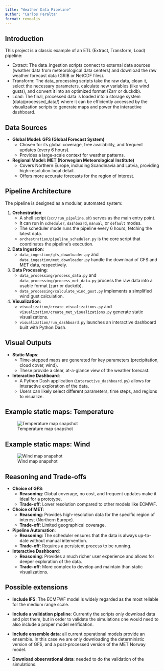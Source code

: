 ```yaml
---
title: "Weather Data Pipeline"
author: "Carlos Peralta"
format: revealjs
---
```


## Introduction

This project is a classic example of an ETL (Extract, Transform, Load) pipeline:

   * Extract: The data_ingestion scripts connect to external data sources (weather data from meteorological data centers) and download the raw weather forecast data (GRIB or NetCDF files).
   * Transform: The data_processing scripts take the raw data, clean it, select the necessary parameters, calculate new variables (like wind gusts), and convert it into an optimized format (Zarr or duckdb).
   * Load: The final, processed data is loaded into a storage system (data/processed_data/) where it can be efficiently accessed by the visualization scripts to generate maps and power the
     interactive dashboard.


## Data Sources

- **Global Model: GFS (Global Forecast System)**
    - Chosen for its global coverage, free availability, and frequent updates (every 6 hours).
    - Provides a large-scale context for weather patterns.
- **Regional Model: MET (Norwegian Meteorological Institute)**
    - Covers Northern Europe, including Scandinavia and Latvia, providing high-resolution local detail.
    - Offers more accurate forecasts for the region of interest.

## Pipeline Architecture

The pipeline is designed as a modular, automated system:

1.  **Orchestration**:
    - A shell script (`scr/run_pipeline.sh`) serves as the main entry point.
    - It can run in `scheduler`, `dashboard`, `manual`, or `default` modes.
    - The scheduler mode runs the pipeline every 6 hours, fetching the latest data.
    - `orchestration/pipeline_scheduler.py` is the core script that coordinates the pipeline's execution.

2.  **Data Ingestion**:
    - `data_ingestion/gfs_downloader.py` and `data_ingestion/met_downloader.py` handle the download of GFS and MET data, respectively.

3.  **Data Processing**:
    - `data_processing/process_data.py` and `data_processing/process_met_data.py` process the raw data into a usable format (zarr or duckdb).
    - `data_processing/calculate_wind_gust.py` implements a simplified wind gust calculation.

4.  **Visualization**:
    - `visualization/create_visualizations.py` and `visualization/create_met_visualizations.py` generate static visualizations.
    - `visualization/run_dashboard.py` launches an interactive dashboard built with Python Dash.

## Visual Outputs

- **Static Maps**:
    - Time-stepped maps are generated for key parameters (precipitation, cloud cover, wind).
    - These provide a clear, at-a-glance view of the weather forecast.
- **Interactive Dashboard**:
    - A Python Dash application (`interactive_dashboard.py`) allows for interactive exploration of the data.
    - Users can likely select different parameters, time steps, and regions to visualize.

## Example static maps: Temperature

![Temperature map snapshot](figs/temperature_20250906_0600.png)

## Example static maps: Wind 
![Wind map snapshot](figs/wind_speed_10m_20250903_0600.png)



## Reasoning and Trade-offs

- **Choice of GFS**:
    - **Reasoning**: Global coverage, no cost, and frequent updates make it ideal for a prototype.
    - **Trade-off**: Lower resolution compared to other models like ECMWF.
- **Choice of MET**:
    - **Reasoning**: Provides high-resolution data for the specific region of interest (Northern Europe).
    - **Trade-off**: Limited geographical coverage.
- **Pipeline Automation**:
    - **Reasoning**: The scheduler ensures that the data is always up-to-date without manual intervention.
    - **Trade-off**: Requires a persistent process to be running.
- **Interactive Dashboard**:
    - **Reasoning**: Provides a much richer user experience and allows for deeper exploration of the data.
    - **Trade-off**: More complex to develop and maintain than static visualizations.

## Possible extensions

- **Include IFS**: The ECMFWF model is widely regarded as the most reliable for the medium range scale.

- **Include a validation pipeline**: Currently the scripts only download data and plot them, but 
  in order to validate the simulations one would need to also include a proper model verification.

- **Include ensemble data**: all current operational models provide an ensemble. In this case we are only
   downloading the deterministic version of GFS, and a post-processed version of the MET Norway model.

- **Download observational data**: needed to do the validation of the simulations.
